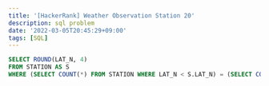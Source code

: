 ```yaml
---
title: '[HackerRank] Weather Observation Station 20'
description: sql problem
date: '2022-03-05T20:45:29+09:00'
tags: [SQL]
---
```


```sql
SELECT ROUND(LAT_N, 4)
FROM STATION AS S
WHERE (SELECT COUNT(*) FROM STATION WHERE LAT_N < S.LAT_N) = (SELECT COUNT(*) FROM STATION WHERE LAT_N > S.LAT_N)
```

